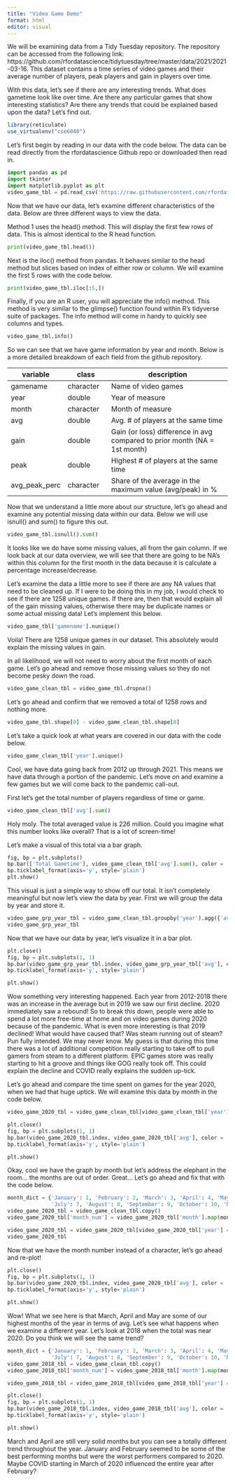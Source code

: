 ```yaml
---
title: "Video Game Demo"
format: html
editor: visual
---
```


We will be examining data from a Tidy Tuesday repository. The repository can be accessed from the following link: https://github.com/rfordatascience/tidytuesday/tree/master/data/2021/2021-03-16. This dataset contains a time series of video games and their average number of players, peak players and gain in players over time.

With this data, let's see if there are any interesting trends. What does gametime look like over time. Are there any particular games that show interesting statistics? Are there any trends that could be explained based upon the data? Let's find out.

```r
library(reticulate)
use_virtualenv("cse6040")

```

Let's first begin by reading in our data with the code below. The data can be read directly from the rfordatascience Github repo or downloaded then read in.

```python
import pandas as pd
import tkinter
import matplotlib.pyplot as plt
video_game_tbl = pd.read_csv('https://raw.githubusercontent.com/rfordatascience/tidytuesday/master/data/2021/2021-03-16/games.csv')
```

Now that we have our data, let's examine different characteristics of the data. Below are three different ways to view the data.

Method 1 uses the head() method. This will display the first few rows of data. This is almost identical to the R head function.

```python
print(video_game_tbl.head())
```

Next is the iloc() method from pandas. It behaves similar to the head method but slices based on index of either row or column. We will examine the first 5 rows with the code below.

```python
print(video_game_tbl.iloc[:5,])

```

Finally, if you are an R user, you will appreciate the info() method. This method is very similar to the glimpse() function found within R's tidyverse suite of packages. The info method will come in handy to quickly see columns and types.

```python
video_game_tbl.info()
```

So we can see that we have game information by year and month. Below is a more detailed breakdown of each field from the github repository.

| variable      | class     | description                                                               |
|---------------|---------------|------------------------------------------|
| gamename      | character | Name of video games                                                       |
| year          | double    | Year of measure                                                           |
| month         | character | Month of measure                                                          |
| avg           | double    | Avg. \# of players at the same time                                       |
| gain          | double    | Gain (or loss) difference in avg compared to prior month (NA = 1st month) |
| peak          | double    | Highest \# of players at the same time                                    |
| avg_peak_perc | character | Share of the average in the maximum value (avg/peak) in %                 |

Now that we understand a little more about our structure, let's go ahead and examine any potential missing data within our data. Below we will use isnull() and sum() to figure this out.

```python

video_game_tbl.isnull().sum()
```

It looks like we do have some missing values, all from the gain column. If we look back at our data overview, we will see that there are going to be NA's within this column for the first month in the data because it is calculate a percentage increase/decrease.

Let's examine the data a little more to see if there are any NA values that need to be cleaned up. If I were to be doing this in my job, I would check to see if there are 1258 unique games. If there are, then that would explain all of the gain missing values, otherwise there may be duplicate names or some actual missing data! Let's implement this below.

```python
video_game_tbl['gamename'].nunique()
```

Voila! There are 1258 unique games in our dataset. This absolutely would explain the missing values in gain.

In all likelihood, we will not need to worry about the first month of each game. Let's go ahead and remove those missing values so they do not become pesky down the road.

```python
video_game_clean_tbl = video_game_tbl.dropna()
```

Let's go ahead and confirm that we removed a total of 1258 rows and nothing more.

```python
video_game_tbl.shape[0] - video_game_clean_tbl.shape[0] 
```

Let's take a quick look at what years are covered in our data with the code below.

```python
video_game_clean_tbl['year'].unique()
```

Cool, we have data going back from 2012 up through 2021. This means we have data through a portion of the pandemic. Let's move on and examine a few games but we will come back to the pandemic call-out.

First let's get the total number of players regardless of time or game.

```python
video_game_clean_tbl['avg'].sum()
```

Holy moly. The total averaged value is 226 million. Could you imagine what this number looks like overall? That is a lot of screen-time!

Let's make a visual of this total via a bar graph.

```python
fig, bp = plt.subplots()
bp.bar(['Total Gametime'], video_game_clean_tbl['avg'].sum(), color = 'lightblue')
bp.ticklabel_format(axis='y', style='plain')
plt.show()
```

This visual is just a simple way to show off our total. It isn't completely meaningful but now let's view the data by year. First we will group the data by year and store it.

```python
video_game_grp_year_tbl = video_game_clean_tbl.groupby('year').agg({'avg' : 'sum'})
video_game_grp_year_tbl
```

Now that we have our data by year, let's visualize it in a bar plot.

```python
plt.close()
fig, bp = plt.subplots(1, 1)
bp.bar(video_game_grp_year_tbl.index, video_game_grp_year_tbl['avg'], color = 'lightblue')
bp.ticklabel_format(axis='y', style='plain')

plt.show()
```

Wow something very interesting happened. Each year from 2012-2018 there was an increase in the average but in 2019 we saw our first decline. 2020 immediately saw a rebound! So to break this down, people were able to spend a lot more free-time at home and on video games during 2020 because of the pandemic. What is even more interesting is that 2019 declined! What would have caused that? Was steam running out of steam? Pun fully intended. We may never know. My guess is that during this time there was a lot of additional competition really starting to take off to pull gamers from steam to a different platform. EPIC games store was really starting to hit a groove and things like GOG really took off. This could explain the decline and COVID really explains the sudden up-tick.

Let's go ahead and compare the time spent on games for the year 2020, when we had that huge uptick. We will examine this data by month in the code below.

```python

video_game_2020_tbl = video_game_clean_tbl[video_game_clean_tbl['year'] == 2020].groupby('month').agg({'avg' : 'sum'})

plt.close()
fig, bp = plt.subplots(1, 1)
bp.bar(video_game_2020_tbl.index, video_game_2020_tbl['avg'], color = 'lightblue')
bp.ticklabel_format(axis='y', style='plain')

plt.show()
```

Okay, cool we have the graph by month but let's address the elephant in the room... the months are out of order. Great... Let's go ahead and fix that with the code below.

```python
month_dict = {'January': 1, 'February': 2, 'March': 3, 'April': 4, 'May': 5, 'June': 6,
              'July': 7, 'August': 8, 'September': 9, 'October': 10, 'November': 11, 'December': 12}
video_game_2020_tbl = video_game_clean_tbl.copy()
video_game_2020_tbl['month_num'] = video_game_2020_tbl['month'].map(month_dict)

video_game_2020_tbl = video_game_2020_tbl[video_game_2020_tbl['year'] == 2020].groupby('month_num').agg({'avg' : 'sum'})
video_game_2020_tbl
```

Now that we have the month number instead of a character, let's go ahead and re-plot!

```python
plt.close()
fig, bp = plt.subplots(1, 1)
bp.bar(video_game_2020_tbl.index, video_game_2020_tbl['avg'], color = 'lightblue')
bp.ticklabel_format(axis='y', style='plain')

plt.show()
```

Wow! What we see here is that March, April and May are some of our highest months of the year in terms of avg. Let's see what happens when we examine a different year. Let's look at 2018 when the total was near 2020. Do you think we will see the same trend?

```python
month_dict = {'January': 1, 'February': 2, 'March': 3, 'April': 4, 'May': 5, 'June': 6,
              'July': 7, 'August': 8, 'September': 9, 'October': 10, 'November': 11, 'December': 12}
video_game_2018_tbl = video_game_clean_tbl.copy()
video_game_2018_tbl['month_num'] = video_game_2018_tbl['month'].map(month_dict)

video_game_2018_tbl = video_game_2018_tbl[video_game_2018_tbl['year'] == 2018].groupby('month_num').agg({'avg' : 'sum'})

plt.close()
fig, bp = plt.subplots(1, 1)
bp.bar(video_game_2018_tbl.index, video_game_2018_tbl['avg'], color = 'lightblue')
bp.ticklabel_format(axis='y', style='plain')

plt.show()
```

March and April are still very solid months but you can see a totally different trend throughout the year. January and February seemed to be some of the best performing months but were the worst performers compared to 2020. Maybe COVID starting in March of 2020 influenced the entire year after February?
